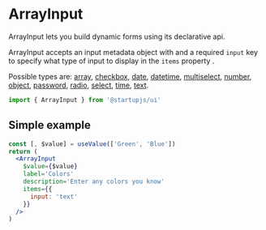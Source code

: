 
# ArrayInput

ArrayInput lets you build dynamic forms using its declarative api.

ArrayInput accepts an input metadata object with and a required `input` key to specify what type of input to display in the `items` property .

Possible types are: [array](/docs/forms/ArrayInput), [сheckbox](/docs/forms/Checkbox), [date](/docs/forms/DateTimePicker), [datetime](/docs/forms/DateTimePicker), [multiselect](/docs/forms/Multiselect), [number](/docs/forms/NumberInput), [object](/docs/forms/ObjectInput), [password](/docs/forms/PasswordInput), [radio](/docs/forms/Radio), [select](/docs/forms/Select), [time](/docs/forms/DateTimePicker), [text](/docs/forms/TextInput).

```jsx
import { ArrayInput } from '@startupjs/ui'
```

## Simple example

```jsx example
const [, $value] = useValue(['Green', 'Blue'])
return (
  <ArrayInput
    $value={$value}
    label='Colors'
    description='Enter any colors you know'
    items={{
      input: 'text'
    }}
  />
)
```
